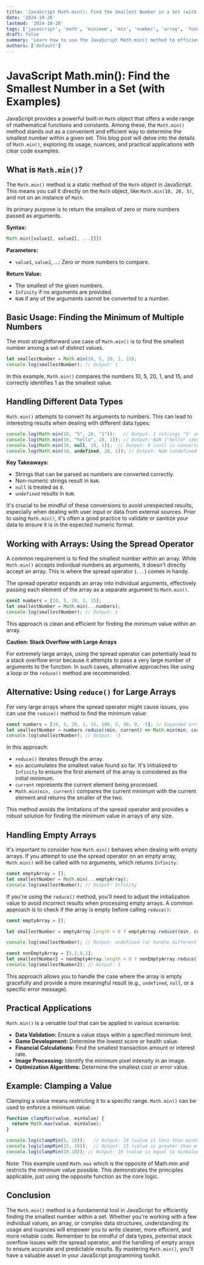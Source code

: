 ```yaml
---
title: 'JavaScript Math.min(): Find the Smallest Number in a Set (with Examples)'
date: '2024-10-26'
lastmod: '2024-10-26'
tags: ['javascript', 'math', 'minimum', 'min', 'number', 'array', 'function', 'programming', 'web development']
draft: false
summary: 'Learn how to use the JavaScript Math.min() method to efficiently find the smallest number within a set of numbers or an array. Includes practical code examples and explanations.'
authors: ['default']
---
```


# JavaScript Math.min(): Find the Smallest Number in a Set (with Examples)

JavaScript provides a powerful built-in `Math` object that offers a wide range of mathematical functions and constants. Among these, the `Math.min()` method stands out as a convenient and efficient way to determine the smallest number within a given set. This blog post will delve into the details of `Math.min()`, exploring its usage, nuances, and practical applications with clear code examples.

## What is `Math.min()`?

The `Math.min()` method is a static method of the `Math` object in JavaScript. This means you call it directly on the `Math` object, like `Math.min(10, 20, 5)`, and not on an instance of `Math`.

Its primary purpose is to return the smallest of zero or more numbers passed as arguments.

**Syntax:**

```javascript
Math.min([value1[, value2[, ...]]])
```

**Parameters:**

*   `value1`, `value2`, ...:  Zero or more numbers to compare.

**Return Value:**

*   The smallest of the given numbers.
*   `Infinity` if no arguments are provided.
*   `NaN` if any of the arguments cannot be converted to a number.

## Basic Usage: Finding the Minimum of Multiple Numbers

The most straightforward use case of `Math.min()` is to find the smallest number among a set of distinct values.

```javascript
let smallestNumber = Math.min(10, 5, 20, 1, 15);
console.log(smallestNumber); // Output: 1
```

In this example, `Math.min()` compares the numbers 10, 5, 20, 1, and 15, and correctly identifies 1 as the smallest value.

## Handling Different Data Types

`Math.min()` attempts to convert its arguments to numbers. This can lead to interesting results when dealing with different data types:

```javascript
console.log(Math.min(10, "5", 20, "1"));   // Output: 1 (strings "5" and "1" are converted to numbers)
console.log(Math.min(10, "hello", 20, 1)); // Output: NaN ("hello" cannot be converted to a number)
console.log(Math.min(10, null, 20, 1));  // Output: 0 (null is converted to 0)
console.log(Math.min(10, undefined, 20, 1)); // Output: NaN (undefined cannot be converted to a number)
```

**Key Takeaways:**

*   Strings that can be parsed as numbers are converted correctly.
*   Non-numeric strings result in `NaN`.
*   `null` is treated as `0`.
*   `undefined` results in `NaN`.

It's crucial to be mindful of these conversions to avoid unexpected results, especially when dealing with user input or data from external sources.  Prior to using `Math.min()`, it's often a good practice to validate or sanitize your data to ensure it is in the expected numeric format.

## Working with Arrays: Using the Spread Operator

A common requirement is to find the smallest number within an array.  While `Math.min()` accepts individual numbers as arguments, it doesn't directly accept an array.  This is where the spread operator (`...`) comes in handy.

The spread operator expands an array into individual arguments, effectively passing each element of the array as a separate argument to `Math.min()`.

```javascript
const numbers = [10, 5, 20, 1, 15];
let smallestNumber = Math.min(...numbers);
console.log(smallestNumber); // Output: 1
```

This approach is clean and efficient for finding the minimum value within an array.

**Caution: Stack Overflow with Large Arrays**

For extremely large arrays, using the spread operator can potentially lead to a stack overflow error because it attempts to pass a very large number of arguments to the function.  In such cases, alternative approaches like using a loop or the `reduce()` method are recommended.

## Alternative: Using `reduce()` for Large Arrays

For very large arrays where the spread operator might cause issues, you can use the `reduce()` method to find the minimum value:

```javascript
const numbers = [10, 5, 20, 1, 15, 100, 2, 50, 0, -5]; // Expanded array for demonstration
let smallestNumber = numbers.reduce((min, current) => Math.min(min, current), Infinity);
console.log(smallestNumber); // Output: -5
```

In this approach:

*   `reduce()` iterates through the array.
*   `min` accumulates the smallest value found so far.  It's initialized to `Infinity` to ensure the first element of the array is considered as the initial minimum.
*   `current` represents the current element being processed.
*   `Math.min(min, current)` compares the current minimum with the current element and returns the smaller of the two.

This method avoids the limitations of the spread operator and provides a robust solution for finding the minimum value in arrays of any size.

## Handling Empty Arrays

It's important to consider how `Math.min()` behaves when dealing with empty arrays.  If you attempt to use the spread operator on an empty array, `Math.min()` will be called with no arguments, which returns `Infinity`:

```javascript
const emptyArray = [];
let smallestNumber = Math.min(...emptyArray);
console.log(smallestNumber); // Output: Infinity
```

If you're using the `reduce()` method, you'll need to adjust the initialization value to avoid incorrect results when processing empty arrays. A common approach is to check if the array is empty before calling `reduce()`:

```javascript
const emptyArray = [];

let smallestNumber = emptyArray.length > 0 ? emptyArray.reduce((min, current) => Math.min(min, current), Infinity) : undefined;

console.log(smallestNumber); // Output: undefined (or handle differently based on your logic)

const nonEmptyArray = [5,2,8,1];
let smallestNumber2 = nonEmptyArray.length > 0 ? nonEmptyArray.reduce((min, current) => Math.min(min, current), Infinity) : undefined;
console.log(smallestNumber2); // Output: 1
```

This approach allows you to handle the case where the array is empty gracefully and provide a more meaningful result (e.g., `undefined`, `null`, or a specific error message).

## Practical Applications

`Math.min()` is a versatile tool that can be applied in various scenarios:

*   **Data Validation:** Ensure a value stays within a specified minimum limit.
*   **Game Development:** Determine the lowest score or health value.
*   **Financial Calculations:** Find the smallest transaction amount or interest rate.
*   **Image Processing:** Identify the minimum pixel intensity in an image.
*   **Optimization Algorithms:** Determine the smallest cost or error value.

## Example: Clamping a Value

Clamping a value means restricting it to a specific range. `Math.min()` can be used to enforce a minimum value:

```javascript
function clampMin(value, minValue) {
  return Math.max(value, minValue);
}

console.log(clampMin(5, 10));   // Output: 10 (value is less than minValue, so minValue is returned)
console.log(clampMin(15, 10));  // Output: 15 (value is greater than minValue, so value is returned)
console.log(clampMin(10,10)); // Output: 10 (value is equal to minValue, so value is returned)
```

Note: This example used `Math.max` which is the opposite of Math.min and restricts the *minimum* value possible. This demonstrates the principles applicable, just using the opposite function as the core logic.

## Conclusion

The `Math.min()` method is a fundamental tool in JavaScript for efficiently finding the smallest number within a set. Whether you're working with a few individual values, an array, or complex data structures, understanding its usage and nuances will empower you to write cleaner, more efficient, and more reliable code. Remember to be mindful of data types, potential stack overflow issues with the spread operator, and the handling of empty arrays to ensure accurate and predictable results. By mastering `Math.min()`, you'll have a valuable asset in your JavaScript programming toolkit.